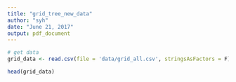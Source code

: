 ```yaml
---
title: "grid_tree_new_data"
author: "syh"
date: "June 21, 2017"
output: pdf_document
---
```


```r
# get data
grid_data <- read.csv(file = 'data/grid_all.csv', stringsAsFactors = F)
```

```r
head(grid_data)
```

